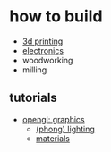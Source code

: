 # how to build

- [3d printing](./3dprinting)
- [electronics](./electronics)
- <Link to="./woodworking">woodworking</Link>
- <Link to="./milling">milling</Link>

## tutorials
- [opengl: graphics](https://learnopengl.com/)
    - [(phong) lighting](https://learnopengl.com/Lighting/Basic-Lighting)
    - [materials](https://learnopengl.com/Lighting/Materials)